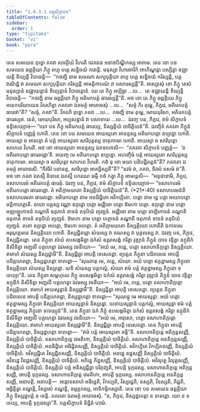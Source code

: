 ```yaml
---
title: "1.4.3.1 បត្តសិក្ខាបទ"
tableOfContents: false
sidebar:
  order: 1
type: "tipitaka"
basket: "vi"
book: "para"
---
```



<DynamicBreadcrumb />

<Division number="598" book="para">

<Paragraph number="2252" book="para">
តេន សមយេន ពុទ្ធោ ភគវា សាវត្ថិយំ វិហរតិ ជេតវនេ អនាថបិណ្ឌិកស្ស អារាមេ. តេន ខោ បន សមយេន ឆព្ពគ្គិយា ភិក្ខូ ពហូ បត្តេ សន្និចយំ ករោន្តិ. មនុស្សា វិហារចារិកំ អាហិណ្ឌន្តា បស្សិត្វា ឧជ្ឈាយន្តិ ខិយ្យន្តិ វិបាចេន្តិ—  “កថញ្ហិ នាម សមណា សក្យបុត្តិយា ពហូ បត្តេ សន្និចយំ ករិស្សន្តិ, បត្តវាណិជ្ជំ វា សមណា សក្យបុត្តិយា ករិស្សន្តិ អាមត្តិកាបណំ វា បសារេស្សន្តី”តិ.
</Paragraph>

<Paragraph number="2253" book="para">
អស្សោសុំ ខោ ភិក្ខូ តេសំ មនុស្សានំ ឧជ្ឈាយន្តានំ ខិយ្យន្តានំ វិបាចេន្តានំ. យេ តេ ភិក្ខូ អប្បិច្ឆា …បេ…  តេ ឧជ្ឈាយន្តិ ខិយ្យន្តិ វិបាចេន្តិ—  “កថញ្ហិ នាម ឆព្ពគ្គិយា ភិក្ខូ អតិរេកបត្តំ ធារេស្សន្តី”តិ.
</Paragraph>

<Paragraph number="2254" book="para">
អថ ខោ តេ ភិក្ខូ ឆព្ពគ្គិយេ ភិក្ខូ អនេកបរិយាយេន វិគរហិត្វា ភគវតោ ឯតមត្ថំ អារោចេសុំ …បេ…  “សច្ចំ កិរ តុម្ហេ, ភិក្ខវេ, អតិរេកបត្តំ ធារេថា”តិ? “សច្ចំ, ភគវា”តិ. វិគរហិ ពុទ្ធោ ភគវា …បេ…  កថញ្ហិ នាម តុម្ហេ, មោឃបុរិសា, អតិរេកបត្តំ ធារេស្សថ. នេតំ, មោឃបុរិសា, អប្បសន្នានំ វា បសាទាយ …បេ…  ឯវញ្ច បន, ភិក្ខវេ, ឥមំ សិក្ខាបទំ ឧទ្ទិសេយ្យាថ—
</Paragraph>

</Division>
<Division number="599" book="para">

<Paragraph number="2255" book="para">
<Emphasis>“យោ បន ភិក្ខុ អតិរេកបត្តំ ធារេយ្យ, និស្សគ្គិយំ បាចិត្តិយន៑”</Emphasis>តិ.
</Paragraph>

<Paragraph number="2256" book="para">
ឯវញ្ចិទំ ភគវតា ភិក្ខូនំ សិក្ខាបទំ បញ្ញត្តំ ហោតិ.
</Paragraph>

</Division>
<Division number="600" book="para">

<Paragraph number="2257" book="para">
តេន ខោ បន សមយេន អាយស្មតោ អានន្ទស្ស អតិរេកបត្តោ ឧប្បន្នោ ហោតិ. អាយស្មា ច អានន្ទោ តំ បត្តំ អាយស្មតោ សារិបុត្តស្ស ទាតុកាមោ ហោតិ. អាយស្មា ច សារិបុត្តោ សាកេតេ វិហរតិ. អថ ខោ អាយស្មតោ អានន្ទស្ស ឯតទហោសិ—  “ភគវតា សិក្ខាបទំ បញ្ញត្តំ—  ‘ន អតិរេកបត្តោ ធារេតព្ពោ’តិ. អយញ្ច មេ អតិរេកបត្តោ ឧប្បន្នោ. អហញ្ចិមំ បត្តំ អាយស្មតោ សារិបុត្តស្ស ទាតុកាមោ. អាយស្មា ច សារិបុត្តោ សាកេតេ វិហរតិ. កថំ នុ ខោ មយា បដិបជ្ជិតព្ពន៑”តិ? ភគវតោ ឯតមត្ថំ អារោចេសិ. “កីវចិរំ បនានន្ទ, សារិបុត្តោ អាគច្ឆិស្សតី”តិ? “នវមំ វា, ភគវា, ទិវសំ ទសមំ វា”តិ. អថ ខោ ភគវា ឯតស្មឹ និទានេ ឯតស្មឹ បករណេ ធម្មឹ កថំ កត្វា ភិក្ខូ អាមន្តេសិ—  “អនុជានាមិ, ភិក្ខវេ, ទសាហបរមំ អតិរេកបត្តំ ធារេតុំ. ឯវញ្ច បន, ភិក្ខវេ, ឥមំ សិក្ខាបទំ ឧទ្ទិសេយ្យាថ—
</Paragraph>

</Division>
<Division number="601" book="para">

<Paragraph number="2258" book="para">
<Emphasis>“ទសាហបរមំ អតិរេកបត្តោ ធារេតព្ពោ. តំ អតិក្កាមយតោ និស្សគ្គិយំ បាចិត្តិយន៑”</Emphasis>តិ. (*21*:<Emphasis>40</Emphasis>)
</Paragraph>

</Division>
<Division number="602" book="para">

<Paragraph number="2259" book="para">
<Emphasis>ទសាហបរមន៑</Emphasis>តិ ទសាហបរមតា ធារេតព្ពោ.
</Paragraph>

<Paragraph number="2260" book="para">
<Emphasis>អតិរេកបត្តោ</Emphasis> នាម អនធិដ្ឋិតោ អវិកប្បិតោ.
</Paragraph>

<Paragraph number="2261" book="para">
<Emphasis>បត្តោ</Emphasis> នាម ទ្វេ បត្តា អយោបត្តោ មត្តិកាបត្តោតិ.
</Paragraph>

<Paragraph number="2262" book="para">
តយោ បត្តស្ស វណ្ណា ឧក្កដ្ឋោ បត្តោ មជ្ឈិមោ បត្តោ ឱមកោ បត្តោ. <Emphasis>ឧក្កដ្ឋោ</Emphasis> នាម <Emphasis>បត្តោ</Emphasis> អឌ្ឍាឡ្ហកោទនំ គណ្ហាតិ ចតុភាគំ ខាទនំ តទុបិយំ ព្យញ្ជនំ. <Emphasis>មជ្ឈិមោ</Emphasis> នាម <Emphasis>បត្តោ</Emphasis> នាឡិកោទនំ គណ្ហាតិ ចតុភាគំ ខាទនំ តទុបិយំ ព្យញ្ជនំ. <Emphasis>ឱមកោ</Emphasis> នាម <Emphasis>បត្តោ</Emphasis> បត្ថោទនំ គណ្ហាតិ ចតុភាគំ ខាទនំ តទុបិយំ ព្យញ្ជនំ. តតោ ឧក្កដ្ឋោ អបត្តោ, ឱមកោ អបត្តោ.
</Paragraph>

<Paragraph number="2263" book="para">
<Emphasis>តំ អតិក្កាមយតោ និស្សគ្គិយោ ហោតី</Emphasis>តិ ឯកាទសេ អរុណុគ្គមនេ និស្សគ្គិយោ ហោតិ. និស្សជ្ជិតព្ពោ សំឃស្ស វា គណស្ស វា បុគ្គលស្ស វា. ឯវញ្ច បន, ភិក្ខវេ, និស្សជ្ជិតព្ពោ. តេន ភិក្ខុនា សំឃំ ឧបសង្កមិត្វា ឯកំសំ ឧត្តរាសង្គំ ករិត្វា វុឌ្ឍានំ ភិក្ខូនំ បាទេ វន្ទិត្វា ឧក្កុដិកំ និសីទិត្វា អញ្ជលឹ បគ្គហេត្វា ឯវមស្ស វចនីយោ—  “អយំ មេ, ភន្តេ, បត្តោ ទសាហាតិក្កន្តោ និស្សគ្គិយោ. ឥមាហំ សំឃស្ស និស្សជ្ជាមី”តិ. និស្សជ្ជិត្វា អាបត្តិ ទេសេតព្ពា. ព្យត្តេន ភិក្ខុនា បដិពលេន អាបត្តិ បដិគ្គហេតព្ពា, និស្សដ្ឋបត្តោ ទាតព្ពោ—
</Paragraph>

</Division>
<Division number="603" book="para">

<Paragraph number="2264" book="para">
“សុណាតុ មេ, ភន្តេ, សំឃោ. អយំ បត្តោ ឥត្ថន្នាមស្ស ភិក្ខុនោ និស្សគ្គិយោ សំឃស្ស និស្សដ្ឋោ. យទិ សំឃស្ស បត្តកល្លំ, សំឃោ ឥមំ បត្តំ ឥត្ថន្នាមស្ស ភិក្ខុនោ ទទេយ្យា”តិ.
</Paragraph>

</Division>
<Division number="604" book="para">

<Paragraph number="2265" book="para">
តេន ភិក្ខុនា សម្ពហុលេ ភិក្ខូ ឧបសង្កមិត្វា ឯកំសំ ឧត្តរាសង្គំ ករិត្វា វុឌ្ឍានំ ភិក្ខូនំ បាទេ វន្ទិត្វា ឧក្កុដិកំ និសីទិត្វា អញ្ជលឹ បគ្គហេត្វា ឯវមស្សុ វចនីយា—  “អយំ មេ, ភន្តេ, បត្តោ ទសាហាតិក្កន្តោ និស្សគ្គិយោ. ឥមាហំ អាយស្មន្តានំ និស្សជ្ជាមី”តិ. និស្សជ្ជិត្វា អាបត្តិ ទេសេតព្ពា. ព្យត្តេន ភិក្ខុនា បដិពលេន អាបត្តិ បដិគ្គហេតព្ពា, និស្សដ្ឋបត្តោ ទាតព្ពោ—
</Paragraph>

</Division>
<Division number="605" book="para">

<Paragraph number="2266" book="para">
“សុណន្តុ មេ អាយស្មន្តា. អយំ បត្តោ ឥត្ថន្នាមស្ស ភិក្ខុនោ និស្សគ្គិយោ អាយស្មន្តានំ និស្សដ្ឋោ. យទាយស្មន្តានំ បត្តកល្លំ, អាយស្មន្តា ឥមំ បត្តំ ឥត្ថន្នាមស្ស ភិក្ខុនោ ទទេយ្យុន៑”តិ.
</Paragraph>

</Division>
<Division number="606" book="para">

<Paragraph number="2267" book="para">
តេន ភិក្ខុនា ឯកំ ភិក្ខុំ ឧបសង្កមិត្វា ឯកំសំ ឧត្តរាសង្គំ ករិត្វា ឧក្កុដិកំ និសីទិត្វា អញ្ជលឹ បគ្គហេត្វា ឯវមស្ស វចនីយោ—  “អយំ មេ, អាវុសោ, បត្តោ ទសាហាតិក្កន្តោ និស្សគ្គិយោ. ឥមាហំ អាយស្មតោ និស្សជ្ជាមី”តិ. និស្សជ្ជិត្វា អាបត្តិ ទេសេតព្ពា. តេន ភិក្ខុនា អាបត្តិ បដិគ្គហេតព្ពា, និស្សដ្ឋបត្តោ ទាតព្ពោ—  “ឥមំ បត្តំ អាយស្មតោ ទម្មី”តិ.
</Paragraph>

</Division>
<Division number="607" book="para">

<Paragraph number="2268" book="para">
ទសាហាតិក្កន្តេ អតិក្កន្តសញ្ញី, និស្សគ្គិយំ បាចិត្តិយំ. ទសាហាតិក្កន្តេ វេមតិកោ, និស្សគ្គិយំ បាចិត្តិយំ. ទសាហាតិក្កន្តេ អនតិក្កន្តសញ្ញី, និស្សគ្គិយំ បាចិត្តិយំ. អនធិដ្ឋិតេ អធិដ្ឋិតសញ្ញី, និស្សគ្គិយំ បាចិត្តិយំ. អវិកប្បិតេ វិកប្បិតសញ្ញី, និស្សគ្គិយំ បាចិត្តិយំ. អវិស្សជ្ជិតេ វិស្សជ្ជិតសញ្ញី, និស្សគ្គិយំ បាចិត្តិយំ. អនដ្ឋេ នដ្ឋសញ្ញី និស្សគ្គិយំ បាចិត្តិយំ. អវិនដ្ឋេ វិនដ្ឋសញ្ញី, និស្សគ្គិយំ បាចិត្តិយំ. អភិន្នេ ភិន្នសញ្ញី, និស្សគ្គិយំ បាចិត្តិយំ. អវិលុត្តេ វិលុត្តសញ្ញី, និស្សគ្គិយំ បាចិត្តិយំ.
</Paragraph>

<Paragraph number="2269" book="para">
និស្សគ្គិយំ បត្តំ អនិស្សជ្ជិត្វា បរិភុញ្ជតិ, អាបត្តិ ទុក្កដស្ស. ទសាហានតិក្កន្តេ អតិក្កន្តសញ្ញី, អាបត្តិ ទុក្កដស្ស. ទសាហានតិក្កន្តេ វេមតិកោ, អាបត្តិ ទុក្កដស្ស. ទសាហានតិក្កន្តេ អនតិក្កន្តសញ្ញី, អនាបត្តិ.
</Paragraph>

</Division>
<Division number="608" book="para">

<Paragraph number="2270" book="para">
អនាបត្តិ—  អន្តោទសាហំ អធិដ្ឋេតិ, វិកប្បេតិ, វិស្សជ្ជេតិ, នស្សតិ, វិនស្សតិ, ភិជ្ជតិ, អច្ឆិន្ទិត្វា គណ្ហន្តិ, វិស្សាសំ គណ្ហន្តិ, ឧម្មត្តកស្ស, អាទិកម្មិកស្សាតិ.
</Paragraph>

<Paragraph number="2271" book="para">
តេន ខោ បន សមយេន ឆព្ពគ្គិយា ភិក្ខូ និស្សដ្ឋបត្តំ ន ទេន្តិ. ភគវតោ ឯតមត្ថំ អារោចេសុំ. “ន, ភិក្ខវេ, និស្សដ្ឋបត្តោ ន ទាតព្ពោ. យោ ន ទទេយ្យ, អាបត្តិ ទុក្កដស្សា”តិ.

</Paragraph>
</Division>

<Paragraph number="2272" type="center" book="para">
បត្តសិក្ខាបទំ និដ្ឋិតំ បឋមំ.
</Paragraph>